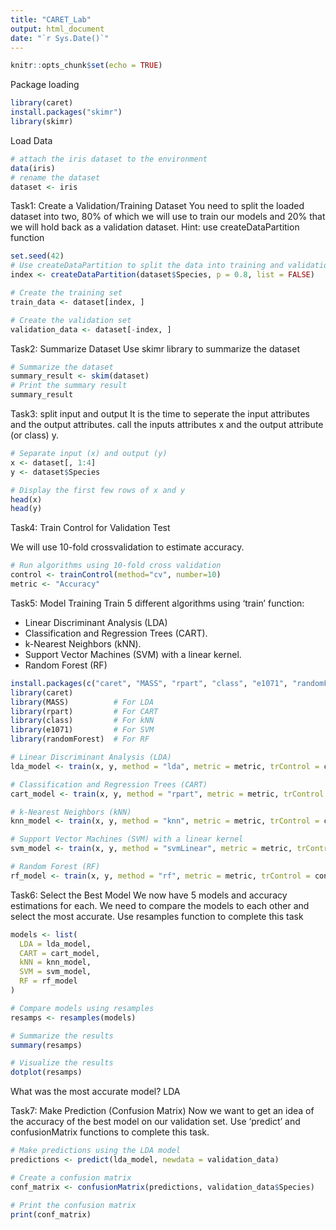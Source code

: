 ```yaml
---
title: "CARET_Lab"
output: html_document
date: "`r Sys.Date()`"
---
```


```r
knitr::opts_chunk$set(echo = TRUE)
```

Package loading
```r
library(caret)
install.packages("skimr")
library(skimr)
```

Load Data
```r
# attach the iris dataset to the environment
data(iris)
# rename the dataset
dataset <- iris
```

Task1: Create a Validation/Training Dataset
You need to split the loaded dataset into two, 80% of which we will use to train our models and 20% that we will hold back as a validation dataset.
Hint: use createDataPartition function
```r
set.seed(42)
# Use createDataPartition to split the data into training and validation sets
index <- createDataPartition(dataset$Species, p = 0.8, list = FALSE)

# Create the training set
train_data <- dataset[index, ]

# Create the validation set
validation_data <- dataset[-index, ]
```

Task2: Summarize Dataset
Use skimr library to summarize the dataset
```r
# Summarize the dataset
summary_result <- skim(dataset)
# Print the summary result
summary_result
```

Task3: split input and output
 It is the time to seperate the input attributes and  the output attributes. call the inputs attributes x and the output attribute (or class) y.
```r
# Separate input (x) and output (y)
x <- dataset[, 1:4]
y <- dataset$Species

# Display the first few rows of x and y
head(x)
head(y)
```

Task4: Train Control for Validation Test

We will use 10-fold crossvalidation to estimate accuracy.
```r
# Run algorithms using 10-fold cross validation
control <- trainControl(method="cv", number=10)
metric <- "Accuracy"
```

Task5: Model Training
Train 5 different algorithms using 'train' function:

- Linear Discriminant Analysis (LDA)
- Classification and Regression Trees (CART).
- k-Nearest Neighbors (kNN).
- Support Vector Machines (SVM) with a linear kernel.
- Random Forest (RF)

```r
install.packages(c("caret", "MASS", "rpart", "class", "e1071", "randomForest"))
library(caret)
library(MASS)          # For LDA
library(rpart)         # For CART
library(class)         # For kNN
library(e1071)         # For SVM
library(randomForest)  # For RF
```
```r
# Linear Discriminant Analysis (LDA)
lda_model <- train(x, y, method = "lda", metric = metric, trControl = control)
```
```r
# Classification and Regression Trees (CART)
cart_model <- train(x, y, method = "rpart", metric = metric, trControl = control)
```
```r
# k-Nearest Neighbors (kNN)
knn_model <- train(x, y, method = "knn", metric = metric, trControl = control)
```
```r
# Support Vector Machines (SVM) with a linear kernel
svm_model <- train(x, y, method = "svmLinear", metric = metric, trControl = control)
```
```r
# Random Forest (RF)
rf_model <- train(x, y, method = "rf", metric = metric, trControl = control)
```

Task6: Select the Best Model
We now have 5 models and accuracy estimations for each. We need to compare the models to each other and select the most accurate.
Use resamples function to complete this task

```r
models <- list(
  LDA = lda_model,
  CART = cart_model,
  kNN = knn_model,
  SVM = svm_model,
  RF = rf_model
)

# Compare models using resamples
resamps <- resamples(models)

# Summarize the results
summary(resamps)

# Visualize the results
dotplot(resamps)
```
What was the most accurate model?
LDA

Task7: Make Prediction (Confusion Matrix)
Now we want to get an idea of the accuracy of the best model on our validation set. Use 'predict' and confusionMatrix functions to complete this task.

```r
# Make predictions using the LDA model
predictions <- predict(lda_model, newdata = validation_data)

# Create a confusion matrix
conf_matrix <- confusionMatrix(predictions, validation_data$Species)

# Print the confusion matrix
print(conf_matrix)
```

